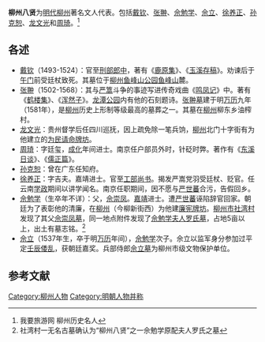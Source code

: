 '''柳州八贤'''为[[明代|明代]][[柳州|柳州]]著名文人代表。包括[[戴钦|戴钦]]、[[張翀_(嘉靖進士)|张翀]]、[[佘勉学|佘勉学]]、[[佘立|佘立]]、[[徐养正|徐养正]]、[[孙克恕|孙克恕]]、[[龙文光|龙文光]]和[[周琦_(成化進士)|周琦]]。<ref>我要旅游网 柳州历史名人{{cite web |url=http://www.5166.com.cn/renqingList/136.html |title=存档副本 |accessdate=2011-05-11 |deadurl=yes |archiveurl=https://web.archive.org/web/20110519094035/http://5166.com.cn/renqingList/136.html |archivedate=2011-05-19 }}</ref>

== 各述 ==
*[[戴钦|戴钦]]（1493-1524）：官至[[刑部郎中|刑部郎中]]，著有《[[鹿原集|鹿原集]]》、《[[玉溪存稿|玉溪存稿]]》。劝谏后于[[午门|午门]]前受廷杖致死。其墓位于[[柳州|柳州]][[鱼峰山公园|鱼峰山公园]][[鱼峰山|鱼峰山]]麓。
*[[張翀_(嘉靖進士)|张翀]]（1502-1568）：其与[[严篙|严篙]]斗争的事迹写进传奇戏曲《[[鸣凤记|鸣凤记]]》中。著有《[[鹤楼集|鹤楼集]]》、《[[浑然子|浑然子]]》。[[龙潭公园|龙潭公园]]内有他的石刻题诗。[[张翀墓|张翀墓]]建于明[[万历|万历]]九年（1581年），是[[柳州|柳州]]历史上形制等级最高的墓葬之一。其墓在[[柳州|柳州]]柳东乡油榨村。
*[[龙文光|龙文光]]：贵州督学后任四川巡抚，因上疏免除一笔兵饷，[[柳州|柳州]]北门十字街有为他建立的[[为民请命牌坊|为民请命牌坊]]。
*[[周琦_(成化進士)|周琦]]：字廷玺，[[成化|成化]]年间进士。南京任户部员外时，针砭时弊。著作有《[[东溪日谈|东溪日谈]]》、《[[儒正篇|儒正篇]]》。
*[[孙克恕|孙克恕]]：曾在广东任知府。
*[[徐养正|徐养正]]：字吉夫。嘉靖进士。官至[[工部尚书|工部尚书]]。揭发严嵩党羽受廷杖、贬官。任云南[[学政|学政]]期间以讲学闻名。南京任职期间，因不愿与[[严世蕃|严世蕃]]合污，告假回乡。
*[[佘勉学|佘勉学]]（生卒年不详）：父，[[佘崇凤|佘崇凤]]。[[嘉靖|嘉靖]]进士。遭[[严世蕃|严世蕃]]诬陷辞官回家。朝廷为了表彰他的清廉，在[[柳州|柳州]]（今柳新街西）为他建[[廉宪牌坊|廉宪牌坊]]。[[柳州市|柳州市]][[社湾村|社湾村]]发现了其父[[佘崇凤墓|佘崇凤墓]]，同一地点附件发现了[[佘勉学夫人罗氏墓|佘勉学夫人罗氏墓]]，占地5亩以上，出土有墓志铭。<ref>社湾村一无名古墓确认为“柳州八贤”之一佘勉学原配夫人罗氏之墓{{cite web |url=http://www.gxce.cn/zfwq/ShowArticle.asp?ArticleID=48304 |title=存档副本 |accessdate=2011-05-11 |deadurl=yes |archiveurl=https://web.archive.org/web/20140820130012/http://www.gxce.cn/zfwq/ShowArticle.asp?ArticleID=48304 |archivedate=2014-08-20 }}</ref>
*[[佘立|佘立]]（1537年生，卒于明[[万历|万历]]年间），[[佘勉学|佘勉学]]次子。佘立以监军身分参加过平定[[壬辰倭乱|壬辰倭乱]]，获朝廷嘉奖。兵部侍郎[[佘立墓|佘立墓]]为柳州市级文物保护单位。

== 参考文献 ==
{{reflist}}

{{柳州八賢}}
[[Category:柳州人物|Category:柳州人物]]
[[Category:明朝人物并称|Category:明朝人物并称]]